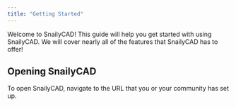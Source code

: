 ```yaml
---
title: "Getting Started"
---
```


Welcome to SnailyCAD! This guide will help you get started with using SnailyCAD. We will cover nearly all of the features that SnailyCAD has to offer!

## Opening SnailyCAD

To open SnailyCAD, navigate to the URL that you or your community has set up.
